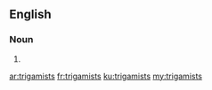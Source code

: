 ==English==

===Noun===
{{head|en|plural}}

# {{plural of|trigamist|lang=en|nocat=1}}

[[ar:trigamists]]
[[fr:trigamists]]
[[ku:trigamists]]
[[my:trigamists]]